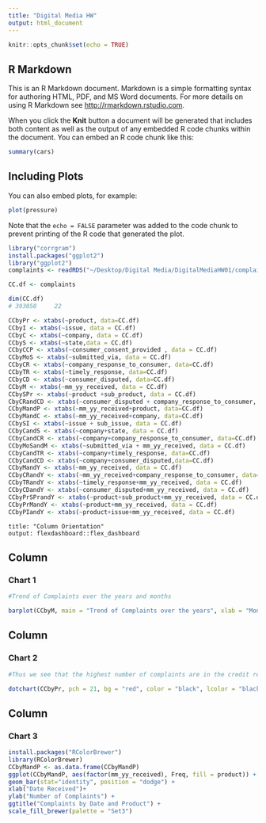 ```yaml
---
title: "Digital Media HW"
output: html_document
---
```


```r
knitr::opts_chunk$set(echo = TRUE)
```

## R Markdown

This is an R Markdown document. Markdown is a simple formatting syntax for authoring HTML, PDF, and MS Word documents. For more details on using R Markdown see <http://rmarkdown.rstudio.com>.

When you click the **Knit** button a document will be generated that includes both content as well as the output of any embedded R code chunks within the document. You can embed an R code chunk like this:

```r
summary(cars)
```

## Including Plots

You can also embed plots, for example:

```r
plot(pressure)
```

Note that the `echo = FALSE` parameter was added to the code chunk to prevent printing of the R code that generated the plot.

```r
library("corrgram")
install.packages("ggplot2")
library("ggplot2")
complaints <- readRDS("~/Desktop/Digital Media/DigitalMediaHW01/complaints.rds") 

```


```r
CC.df <- complaints

dim(CC.df)
# 393050     22

CCbyPr <- xtabs(~product, data=CC.df)
CCbyI <- xtabs(~issue, data = CC.df)
CCbyC <- xtabs(~company, data = CC.df)
CCbyS <- xtabs(~state,data = CC.df)
CCbyCCP <- xtabs(~consumer_consent_provided , data = CC.df)
CCbyMoS <- xtabs(~submitted_via, data = CC.df)
CCbyCR <- xtabs(~company_response_to_consumer, data=CC.df)
CCbyTR <- xtabs(~timely_response, data=CC.df)
CCbyCD <- xtabs(~consumer_disputed, data=CC.df)
CCbyM <- xtabs(~mm_yy_received, data = CC.df)
CCbySPr <- xtabs(~product +sub_product, data = CC.df)
CbyCRandCD <- xtabs(~consumer_disputed + company_response_to_consumer, data=CC.df)
CCbyMandP <- xtabs(~mm_yy_received+product, data=CC.df)
CCbyMandC <- xtabs(~mm_yy_received+company, data=CC.df)
CCbySI <- xtabs(~issue + sub_issue, data = CC.df)
CCbyCandS <- xtabs(~company+state, data = CC.df)
CCbyCandCR <- xtabs(~company+company_response_to_consumer, data=CC.df)
CCbyMoSandM <- xtabs(~submitted_via + mm_yy_received, data = CC.df)
CCbyCandTR <- xtabs(~company+timely_response, data=CC.df)
CCbyCandCD <- xtabs(~company+consumer_disputed,data=CC.df)
CCbyMandY <- xtabs(~mm_yy_received, data = CC.df)
CCbyCRandY <- xtabs(~mm_yy_received+company_response_to_consumer, data= CC.df)
CCbyTRandY <- xtabs(~timely_response+mm_yy_received, data = CC.df)
CCbyCDandY <- xtabs(~consumer_disputed+mm_yy_received, data = CC.df)
CCbyPrSPrandY <- xtabs(~product+sub_product+mm_yy_received, data = CC.df)
CCbyPrMandY <- xtabs(~product+mm_yy_received, data = CC.df)
CCbyPIandY <- xtabs(~product+issue+mm_yy_received, data = CC.df)
```

```
title: "Column Orientation"
output: flexdashboard::flex_dashboard
```

Column 
------------------

### Chart 1 

```r
#Trend of Complaints over the years and months 

barplot(CCbyM, main = "Trend of Complaints over the years", xlab = "Month and Year", ylab = "Number of complaints")
```


Column 
------------------

### Chart 2 

```r
#Thus we see that the highest number of complaints are in the credit reporting, credit repair services, or other personal consumer reports products section followed by Debt collection product, which itself is closely followed by Credit card or prepaid card.

dotchart(CCbyPr, pch = 21, bg = "red", color = "black", lcolor = "black", xlab = "Complaints", main = "Complaints by Product")
```

Column 
------------------

### Chart 3

```r
install.packages("RColorBrewer")
library(RColorBrewer)
CCbyMandP <- as.data.frame(CCbyMandP)
ggplot(CCbyMandP, aes(factor(mm_yy_received), Freq, fill = product)) + 
geom_bar(stat="identity", position = "dodge") + 
xlab("Date Received")+
ylab("Number of Complaints") +
ggtitle("Complaints by Date and Product") +
scale_fill_brewer(palette = "Set3") 
```